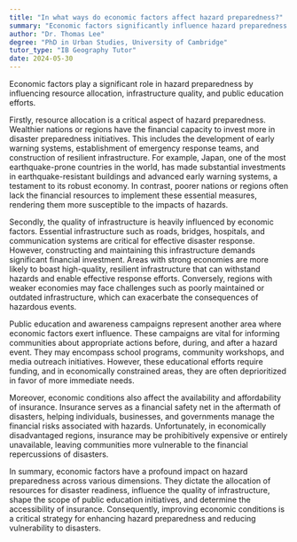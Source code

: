```yaml
---
title: "In what ways do economic factors affect hazard preparedness?"
summary: "Economic factors significantly influence hazard preparedness by determining resource allocation, infrastructure quality, and public education efforts."
author: "Dr. Thomas Lee"
degree: "PhD in Urban Studies, University of Cambridge"
tutor_type: "IB Geography Tutor"
date: 2024-05-30
---
```


Economic factors play a significant role in hazard preparedness by influencing resource allocation, infrastructure quality, and public education efforts.

Firstly, resource allocation is a critical aspect of hazard preparedness. Wealthier nations or regions have the financial capacity to invest more in disaster preparedness initiatives. This includes the development of early warning systems, establishment of emergency response teams, and construction of resilient infrastructure. For example, Japan, one of the most earthquake-prone countries in the world, has made substantial investments in earthquake-resistant buildings and advanced early warning systems, a testament to its robust economy. In contrast, poorer nations or regions often lack the financial resources to implement these essential measures, rendering them more susceptible to the impacts of hazards.

Secondly, the quality of infrastructure is heavily influenced by economic factors. Essential infrastructure such as roads, bridges, hospitals, and communication systems are critical for effective disaster response. However, constructing and maintaining this infrastructure demands significant financial investment. Areas with strong economies are more likely to boast high-quality, resilient infrastructure that can withstand hazards and enable effective response efforts. Conversely, regions with weaker economies may face challenges such as poorly maintained or outdated infrastructure, which can exacerbate the consequences of hazardous events.

Public education and awareness campaigns represent another area where economic factors exert influence. These campaigns are vital for informing communities about appropriate actions before, during, and after a hazard event. They may encompass school programs, community workshops, and media outreach initiatives. However, these educational efforts require funding, and in economically constrained areas, they are often deprioritized in favor of more immediate needs.

Moreover, economic conditions also affect the availability and affordability of insurance. Insurance serves as a financial safety net in the aftermath of disasters, helping individuals, businesses, and governments manage the financial risks associated with hazards. Unfortunately, in economically disadvantaged regions, insurance may be prohibitively expensive or entirely unavailable, leaving communities more vulnerable to the financial repercussions of disasters.

In summary, economic factors have a profound impact on hazard preparedness across various dimensions. They dictate the allocation of resources for disaster readiness, influence the quality of infrastructure, shape the scope of public education initiatives, and determine the accessibility of insurance. Consequently, improving economic conditions is a critical strategy for enhancing hazard preparedness and reducing vulnerability to disasters.
    